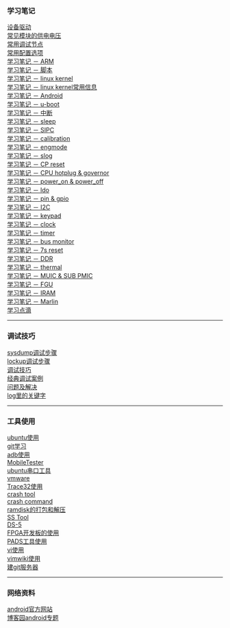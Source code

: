 === 学习笔记 ===
[[设备驱动]]</BR>
[[常见模块的供电电压]]</BR>
[[常用调试节点]]</BR>
[[常用配置选项]]</BR>
[[学习笔记 － ARM]]</BR>
[[study_notes_script|学习笔记 － 脚本]]<BR>
[[学习笔记 － linux kernel]]</BR>
[[学习笔记 － linux kernel常用信息]]</BR>
[[学习笔记 － Android]]</BR>
[[学习笔记 － u-boot]]</BR>
[[学习笔记 － 中断]]</BR>
[[学习笔记 － sleep]]</BR>
[[学习笔记 － SIPC]]</BR>
[[学习笔记 － calibration]]</BR>
[[学习笔记 － engmode]]</BR>
[[学习笔记 － slog]]</BR>
[[学习笔记 － CP reset]]</BR>
[[学习笔记 － CPU hotplug & governor]]</BR>
[[学习笔记 － power_on & power_off]]</BR>
[[学习笔记 － ldo]]</BR>
[[学习笔记 － pin & gpio]]</BR>
[[学习笔记 － I2C]]</BR>
[[学习笔记 － keypad]]</BR>
[[学习笔记 － clock]]</BR>
[[学习笔记 － timer]]</BR>
[[学习笔记 － bus monitor]]</BR>
[[学习笔记 － 7s reset]]</BR>
[[学习笔记 － DDR]]</BR>
[[学习笔记 － thermal]]</BR>
[[学习笔记 － MUIC & SUB PMIC]]</BR>
[[study_notes_FGU|学习笔记 － FGU]]<BR>
[[学习笔记 － IRAM]]</BR>
[[学习笔记 － Marlin]]</BR>
[[学习点滴]]</BR>

----
=== 调试技巧 ===
[[sysdump调试步骤]]</BR>
[[lockup调试步骤]]</BR>
[[调试技巧]]</BR>
[[经典调试案例]]</BR>
[[问题及解决]]</BR>
[[keyword_in_log|log里的关键字]]<BR>

----
=== 工具使用 ===
[[tool_ubuntu|ubuntu使用]]<BR>
[[git学习]]</BR>
[[adb使用]]</BR>
[[MobileTester]]</BR>
[[ubuntu串口工具]]</BR>
[[vmware]]</BR>
[[Trace32使用]]</BR>
[[crash tool]]</BR>
[[crash command]]</BR>
[[ramdisk的打包和解压]]</BR>
[[SS Tool]]</BR>
[[DS-5]]</BR>
[[FPGA开发板的使用]]</BR>
[[PADS工具使用]]</BR>
[[tool_vi|vi使用]]<BR>
[[vimwiki使用]]</BR>
[[建git服务器]]</BR>

----
=== 网络资料 ===
[[http://developer.android.com/index.html|android官方网站]]</BR>
[[http://kb.cnblogs.com/zt/android/|博客园android专题]]</BR>

